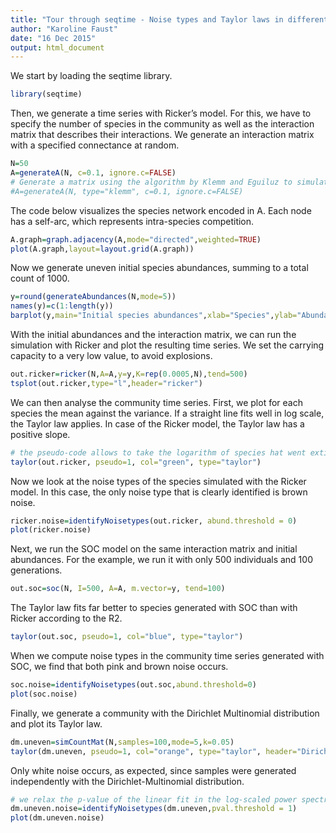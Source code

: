 ```yaml
---
title: "Tour through seqtime - Noise types and Taylor laws in different data types"
author: "Karoline Faust"
date: "16 Dec 2015"
output: html_document
---
```


We start by loading the seqtime library.

```r
library(seqtime)
```

Then, we generate a time series with Ricker's model. For this, we have to specify the number of species in the community as well as the interaction matrix that describes
their interactions. We generate an interaction matrix with a specified connectance at random.

```r
N=50
A=generateA(N, c=0.1, ignore.c=FALSE)
# Generate a matrix using the algorithm by Klemm and Eguiluz to simulate a species network with a realistic structure. This takes a couple of minutes to complete.
#A=generateA(N, type="klemm", c=0.1, ignore.c=FALSE)
```

The code below visualizes the species network encoded in A. Each node
has a self-arc, which represents intra-species competition.

```r
A.graph=graph.adjacency(A,mode="directed",weighted=TRUE)
plot(A.graph,layout=layout.grid(A.graph))
```

Now we generate uneven initial species abundances, summing to a total count of 1000.

```r
y=round(generateAbundances(N,mode=5))
names(y)=c(1:length(y))
barplot(y,main="Initial species abundances",xlab="Species",ylab="Abundance")
```

With the initial abundances and the interaction matrix, we can run the simulation with Ricker and plot the resulting time series. We set the carrying capacity to a very low value, to avoid explosions.

```r
out.ricker=ricker(N,A=A,y=y,K=rep(0.0005,N),tend=500)
tsplot(out.ricker,type="l",header="ricker")
```

We can then analyse the community time series. First, we plot for each species
the mean against the variance. If a straight line fits well in log scale,
the Taylor law applies. In case of the Ricker model, the Taylor law has a positive slope.

```r
# the pseudo-code allows to take the logarithm of species hat went extinct
taylor(out.ricker, pseudo=1, col="green", type="taylor")
```

Now we look at the noise types of the species simulated with the Ricker model. In this case, the only noise type that is clearly identified is brown noise.

```r
ricker.noise=identifyNoisetypes(out.ricker, abund.threshold = 0)
plot(ricker.noise)
```

Next, we run the SOC model on the same interaction matrix and initial abundances. For the example, we run it with only 500 individuals and 100 generations.

```r
out.soc=soc(N, I=500, A=A, m.vector=y, tend=100)
```

The Taylor law fits far better to species generated with SOC than with Ricker according to the R2.

```r
taylor(out.soc, pseudo=1, col="blue", type="taylor")
```

When we compute noise types in the community time series generated with SOC, we find that both pink and brown noise occurs.

```r
soc.noise=identifyNoisetypes(out.soc,abund.threshold=0)
plot(soc.noise)
```

Finally, we generate a community with the Dirichlet Multinomial distribution and plot
its Taylor law.

```r
dm.uneven=simCountMat(N,samples=100,mode=5,k=0.05)
taylor(dm.uneven, pseudo=1, col="orange", type="taylor", header="Dirichlet-Multinomial")
```

Only white noise occurs, as expected, since samples were generated independently with the Dirichlet-Multinomial distribution.

```r
# we relax the p-value of the linear fit in the log-scaled power spectrum
dm.uneven.noise=identifyNoisetypes(dm.uneven,pval.threshold = 1)
plot(dm.uneven.noise)
```


